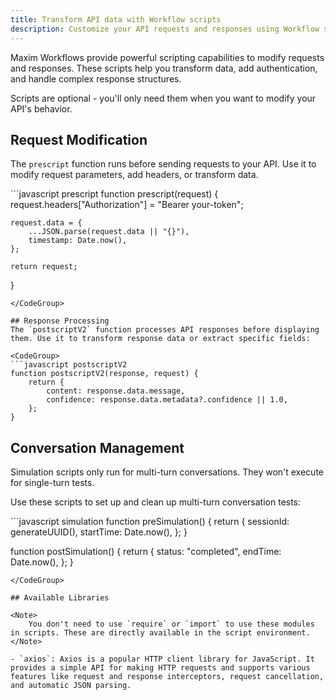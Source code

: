 ```yaml
---
title: Transform API data with Workflow scripts
description: Customize your API requests and responses using Workflow scripts
---
```


Maxim Workflows provide powerful scripting capabilities to modify requests and responses. These scripts help you transform data, add authentication, and handle complex response structures.

<Note>Scripts are optional - you'll only need them when you want to modify your API's behavior.</Note>

## Request Modification
The `prescript` function runs before sending requests to your API. Use it to modify request parameters, add headers, or transform data.

<CodeGroup>
```javascript prescript
function prescript(request) {
	request.headers["Authorization"] = "Bearer your-token";

	request.data = {
		...JSON.parse(request.data || "{}"),
		timestamp: Date.now(),
	};

	return request;
}
```
</CodeGroup>

## Response Processing
The `postscriptV2` function processes API responses before displaying them. Use it to transform response data or extract specific fields:

<CodeGroup>
```javascript postscriptV2
function postscriptV2(response, request) {
	return {
		content: response.data.message,
		confidence: response.data.metadata?.confidence || 1.0,
	};
}
```
</CodeGroup>

## Conversation Management
<Note>Simulation scripts only run for multi-turn conversations. They won't execute for single-turn tests.</Note>

Use these scripts to set up and clean up multi-turn conversation tests:

<CodeGroup>
```javascript simulation
function preSimulation() {
	return {
		sessionId: generateUUID(),
		startTime: Date.now(),
	};
}

function postSimulation() {
	return {
		status: "completed",
		endTime: Date.now(),
	};
}
```
</CodeGroup>

## Available Libraries

<Note>
	You don't need to use `require` or `import` to use these modules in scripts. These are directly available in the script environment.
</Note>

- `axios`: Axios is a popular HTTP client library for JavaScript. It provides a simple API for making HTTP requests and supports various features like request and response interceptors, request cancellation, and automatic JSON parsing.
